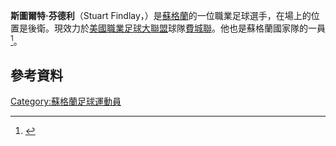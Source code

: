 {{Expand language|en|date=2019-09-19}}{{noteTA
|G1=football
|G2=uefa
}}
{{Infobox football biography
| name = Stuart Findlay
| image = 
| fullname = Stuart John Findlay<ref>{{cite web |url=http://www.thefa.com/-/media/files/thefaportal/governance-docs/registrations/august-2017.ashx |title=List of temporary transfers of players under written contract between 01/08/2017 and 31/08/2017 |publisher=The Football Association |format=PDF |page=25 |accessdate=15 February 2018 |archive-date=2019-10-24 |archive-url=https://web.archive.org/web/20191024154317/http://www.thefa.com/-/media/files/thefaportal/governance-docs/registrations/august-2017.ashx |dead-url=no }}</ref>
| birth_date = {{birth date and age|1995|9|14|df=y}}
| birth_place = [[蘇格蘭|蘇格蘭]][[格拉斯哥|格拉斯哥]][[Carmyle|Carmyle]]
| height = 1.91m
| position = [[後衛|後衛]]
| currentclub = [[費城聯|費城聯]]
| clubnumber = 4
| youthyears1 = 2009–2013
| youthclubs1 = Celtic
| years1 = 2013–2016
| clubs1 = [[凯尔特人足球俱乐部|些路迪]]
| caps1 = 0
| goals1 = 0
| years2 = 2014
| clubs2 = → [[格里诺克慕顿足球俱乐部|摩頓]] (loan)
| caps2 = 14
| goals2 = 0
| years3 = 2015
| clubs3 = → [[鄧巴頓足球會|鄧巴頓]] (loan)
| caps3 = 15
| goals3 = 0
| years4 = 2015–2016
| clubs4 = → [[基馬諾克足球俱樂部|基爾馬諾克]] (loan)
| caps4 = 22
| goals4 = 0
| years5 = 2016–2018
| clubs5 = [[纽卡斯尔联足球俱乐部|紐卡素]]
| caps5 = 0
| goals5 = 0
| years6 = 2017–2018
| clubs6 = → [[基馬諾克足球俱樂部|基爾馬諾克]] (loan)
| caps6 = 32
| goals6 = 3
| years7 = 2018–2021
| clubs7 = [[基馬諾克足球俱樂部|基爾馬諾克]]
| caps7 = 71
| goals7 = 4
| years8 = 2021–
| clubs8 = [[費城聯|費城聯]]
| caps8 = 0
| goals8 = 0
| nationalyears1 = 2010–2011
| nationalteam1 = 蘇格蘭U16
| nationalcaps1 = 2
| nationalgoals1 = 0
| nationalyears2 = 2011–2012
| nationalteam2 = 蘇格蘭U17
| nationalcaps2 = 10
| nationalgoals2 = 2
| nationalyears3 = 2012–2013
| nationalteam3 = 蘇格蘭U19
| nationalcaps3 = 7
| nationalgoals3 = 0
| nationalyears4 = 2012–2015
| nationalteam4 = [[蘇格蘭21歲以下足球代表隊|蘇格蘭U21]]
| nationalcaps4 = 13
| nationalgoals4 = 0
| nationalyears5 = 2019–
| nationalteam5 = [[蘇格蘭足球代表隊|蘇格蘭]]
| nationalcaps5 = 1
| nationalgoals5 = 1
| club-update = 02:43, 29 January 2021 (UTC)
| ntupdate = 21:31, 13 October 2019 (UTC)
}}

'''斯圖爾特·芬德利'''（Stuart Findlay，{{bd|1995年|9月14日}}）是[[蘇格蘭|蘇格蘭]]的一位職業足球選手，在場上的位置是後衛。現效力於[[美國職業足球大聯盟|美國職業足球大聯盟]]球隊[[費城聯|費城聯]]。他也是蘇格蘭國家隊的一員<ref>{{cite news|url=http://www1.skysports.com/football/news/11095/8231582/|title=Stuart Findlay and Marcus Fraser have been called into the Scotland U21 squad|publisher=Sky Sports|date=7 November 2012|accessdate=1 February 2014|archive-date=2018-08-29|archive-url=https://web.archive.org/web/20180829130354/http://www.skysports.com/football/news/11095/8231582|dead-url=no}}</ref>。

==參考資料==
{{reflist}}

{{DEFAULTSORT: Findlay, Stuart}}
[[Category:蘇格蘭足球運動員|Category:蘇格蘭足球運動員]]